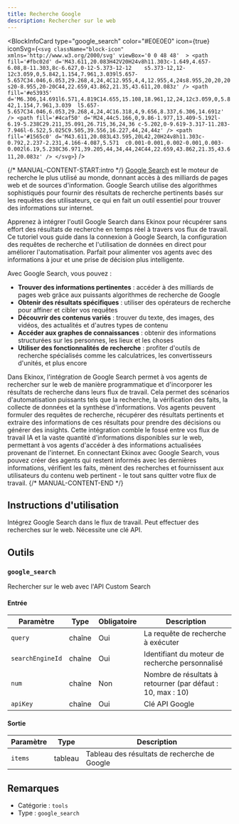 ```yaml
---
title: Recherche Google
description: Rechercher sur le web
---
```



<BlockInfoCard
  type="google_search"
  color="#E0E0E0"
  icon={true}
  iconSvg={`<svg className="block-icon"  xmlns='http://www.w3.org/2000/svg' viewBox='0 0 48 48'  >
      <path
        fill='#fbc02d'
        d='M43.611,20.083H42V20H24v8h11.303c-1.649,4.657-6.08,8-11.303,8c-6.627,0-12-5.373-12-12	s5.373-12,12-12c3.059,0,5.842,1.154,7.961,3.039l5.657-5.657C34.046,6.053,29.268,4,24,4C12.955,4,4,12.955,4,24s8.955,20,20,20	s20-8.955,20-20C44,22.659,43.862,21.35,43.611,20.083z'
      />
      <path
        fill='#e53935'
        d='M6.306,14.691l6.571,4.819C14.655,15.108,18.961,12,24,12c3.059,0,5.842,1.154,7.961,3.039	l5.657-5.657C34.046,6.053,29.268,4,24,4C16.318,4,9.656,8.337,6.306,14.691z'
      />
      <path
        fill='#4caf50'
        d='M24,44c5.166,0,9.86-1.977,13.409-5.192l-6.19-5.238C29.211,35.091,26.715,36,24,36	c-5.202,0-9.619-3.317-11.283-7.946l-6.522,5.025C9.505,39.556,16.227,44,24,44z'
      />
      <path
        fill='#1565c0'
        d='M43.611,20.083L43.595,20L42,20H24v8h11.303c-0.792,2.237-2.231,4.166-4.087,5.571	c0.001-0.001,0.002-0.001,0.003-0.002l6.19,5.238C36.971,39.205,44,34,44,24C44,22.659,43.862,21.35,43.611,20.083z'
      />
    </svg>`}
/>

{/* MANUAL-CONTENT-START:intro */}
[Google Search](https://www.google.com) est le moteur de recherche le plus utilisé au monde, donnant accès à des milliards de pages web et de sources d'information. Google Search utilise des algorithmes sophistiqués pour fournir des résultats de recherche pertinents basés sur les requêtes des utilisateurs, ce qui en fait un outil essentiel pour trouver des informations sur internet.

Apprenez à intégrer l'outil Google Search dans Ekinox pour récupérer sans effort des résultats de recherche en temps réel à travers vos flux de travail. Ce tutoriel vous guide dans la connexion à Google Search, la configuration des requêtes de recherche et l'utilisation de données en direct pour améliorer l'automatisation. Parfait pour alimenter vos agents avec des informations à jour et une prise de décision plus intelligente.

Avec Google Search, vous pouvez :

- **Trouver des informations pertinentes** : accéder à des milliards de pages web grâce aux puissants algorithmes de recherche de Google
- **Obtenir des résultats spécifiques** : utiliser des opérateurs de recherche pour affiner et cibler vos requêtes
- **Découvrir des contenus variés** : trouver du texte, des images, des vidéos, des actualités et d'autres types de contenu
- **Accéder aux graphes de connaissances** : obtenir des informations structurées sur les personnes, les lieux et les choses
- **Utiliser des fonctionnalités de recherche** : profiter d'outils de recherche spécialisés comme les calculatrices, les convertisseurs d'unités, et plus encore

Dans Ekinox, l'intégration de Google Search permet à vos agents de rechercher sur le web de manière programmatique et d'incorporer les résultats de recherche dans leurs flux de travail. Cela permet des scénarios d'automatisation puissants tels que la recherche, la vérification des faits, la collecte de données et la synthèse d'informations. Vos agents peuvent formuler des requêtes de recherche, récupérer des résultats pertinents et extraire des informations de ces résultats pour prendre des décisions ou générer des insights. Cette intégration comble le fossé entre vos flux de travail IA et la vaste quantité d'informations disponibles sur le web, permettant à vos agents d'accéder à des informations actualisées provenant de l'internet. En connectant Ekinox avec Google Search, vous pouvez créer des agents qui restent informés avec les dernières informations, vérifient les faits, mènent des recherches et fournissent aux utilisateurs du contenu web pertinent - le tout sans quitter votre flux de travail.
{/* MANUAL-CONTENT-END */}

## Instructions d'utilisation

Intégrez Google Search dans le flux de travail. Peut effectuer des recherches sur le web. Nécessite une clé API.

## Outils

### `google_search`

Rechercher sur le web avec l'API Custom Search

#### Entrée

| Paramètre | Type | Obligatoire | Description |
| --------- | ---- | ---------- | ----------- |
| `query` | chaîne | Oui | La requête de recherche à exécuter |
| `searchEngineId` | chaîne | Oui | Identifiant du moteur de recherche personnalisé |
| `num` | chaîne | Non | Nombre de résultats à retourner \(par défaut : 10, max : 10\) |
| `apiKey` | chaîne | Oui | Clé API Google |

#### Sortie

| Paramètre | Type | Description |
| --------- | ---- | ----------- |
| `items` | tableau | Tableau des résultats de recherche de Google |

## Remarques

- Catégorie : `tools`
- Type : `google_search`
